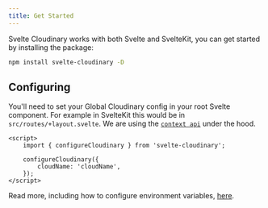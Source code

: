 ```yaml
---
title: Get Started
---
```


Svelte Cloudinary works with both Svelte and SvelteKit, you can get started by installing the package:

```bash title="Install dependencies..."
npm install svelte-cloudinary -D
```

## Configuring

You'll need to set your Global Cloudinary config in your root Svelte component. For example in SvelteKit this would be in `src/routes/+layout.svelte`. We are using the [`context api`](https://learn.svelte.dev/tutorial/context-api) under the hood.

```svelte
<script>
	import { configureCloudinary } from 'svelte-cloudinary';

	configureCloudinary({
		cloudName: 'cloudName',
	});
</script>
```

Read more, including how to configure environment variables, [here](/config).

